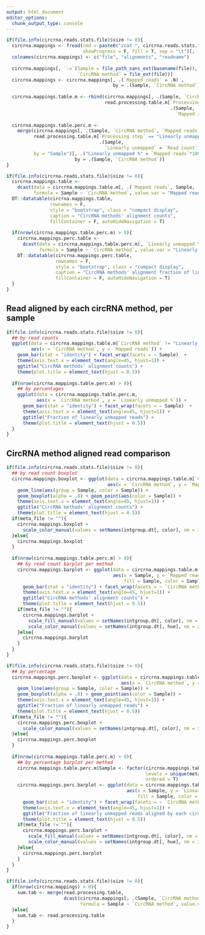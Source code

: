 ```yaml
---
output: html_document
editor_options: 
  chunk_output_type: console
---
```

```r
if(file.info(circrna.reads.stats.file)$size != 0){
  circrna.mappings <- fread(cmd = paste0("zcat ", circrna.reads.stats.file), 
                            showProgress = F, fill = T, sep = "\t")[, .(V1, V2, V3)]
  colnames(circrna.mappings) <- c("file", "alignments", "readname")
  
  circrna.mappings[, `:=`(Sample = file_path_sans_ext(basename(file)), 
                          `CircRNA method` = file_ext(file))]
  circrna.mappings <- circrna.mappings[, .(`Mapped reads` = .N) , 
                                       by = .(Sample, `CircRNA method`)][order(`CircRNA method`, Sample)]
  
  circrna.mappings.table.m <- rbind(circrna.mappings[, .(Sample, `CircRNA method`, `Mapped reads`)], 
                                    read.processing.table.m[`Processing step` == "Linearly unmapped", 
                                                            .(Sample, `CircRNA method` = `Processing step`, 
                                                              `Mapped reads` = `Read count`)], use.names = T, fill = T)
  
  circrna.mappings.table.perc.m <- 
    merge(circrna.mappings[, .(Sample, `CircRNA method`, `Mapped reads`)],
          read.processing.table.m[`Processing step` == "Linearly unmapped", 
                                  .(Sample, 
                                    `Linearly unmapped` = `Read count`)], 
          by = "Sample")[, .("Linearly unmapped %" = `Mapped reads`*100/`Linearly unmapped`), 
                         by = .(Sample, `CircRNA method`)]
}
```

```r
if(file.info(circrna.reads.stats.file)$size != 0){
  circrna.mappings.table <- 
    dcast(data = circrna.mappings.table.m[, .(`Mapped reads`, Sample, `CircRNA method`)], 
          formula = Sample ~ `CircRNA method`, value.var = "Mapped reads")
  DT::datatable(circrna.mappings.table, 
                rownames = F, 
                style = "bootstrap", class = "compact display", 
                caption = "CircRNA methods' alignment counts", 
                fillContainer = F, autoHideNavigation = T)
  
  if(nrow(circrna.mappings.table.perc.m) > 0){
    circrna.mappings.perc.table <- 
      dcast(data = circrna.mappings.table.perc.m[, `Linearly unmapped %` := round(`Linearly unmapped %`, 2)], 
            formula = Sample ~ `CircRNA method`, value.var = "Linearly unmapped %")
    DT::datatable(circrna.mappings.perc.table, 
                  rownames = F, 
                  style = "bootstrap", class = "compact display", 
                  caption = "CircRNA methods' alignment fraction of linearly unmapped reads", 
                  fillContainer = F, autoHideNavigation = T)
  }
}
```

## Read aligned by each circRNA method, per sample

```r
if(file.info(circrna.reads.stats.file)$size != 0){
  ## by read counts
  ggplot(data = circrna.mappings.table.m[`CircRNA method` != "Linearly unmapped"], 
         aes(x = `CircRNA method`, y = `Mapped reads`)) + 
    geom_bar(stat = "identity") + facet_wrap(facets = ~ Sample)  +
    theme(axis.text.x = element_text(angle=45, hjust=1)) + 
    ggtitle("CircRNA methods' alignment counts") + 
    theme(plot.title = element_text(hjust = 0.5))
  
  if(nrow(circrna.mappings.table.perc.m) > 0){
    ## by percentages
    ggplot(data = circrna.mappings.table.perc.m, 
           aes(x = `CircRNA method`, y = `Linearly unmapped %`)) + 
      geom_bar(stat = "identity") + facet_wrap(facets = ~ Sample)  +
      theme(axis.text.x = element_text(angle=45, hjust=1)) + 
      ggtitle("Fraction of linearly unmapped reads") + 
      theme(plot.title = element_text(hjust = 0.5))
  }
}
```

## CircRNA method aligned read comparison

```r
if(file.info(circrna.reads.stats.file)$size != 0){
  ## by read count boxplot
  circrna.mappings.boxplot <- ggplot(data = circrna.mappings.table.m[`CircRNA method` != "Linearly unmapped"], 
                                     aes(x = `CircRNA method`, y = `Mapped reads`)) + 
    geom_line(aes(group = Sample, color = Sample)) + 
    geom_boxplot(alpha = .8) + geom_point(aes(color = Sample)) +
    theme(axis.text.x = element_text(angle=45, hjust=1)) + 
    ggtitle("CircRNA methods' alignment counts") + 
    theme(plot.title = element_text(hjust = 0.5))
  if(meta_file != ""){
    circrna.mappings.boxplot + 
      scale_color_manual(values = setNames(intgroup.dt[, color], nm = intgroup.dt[, sample_id]))
  }else{
    circrna.mappings.boxplot
  }
  
  if(nrow(circrna.mappings.table.perc.m) > 0){
    ## by read count barplot per method
    circrna.mappings.barplot <- ggplot(data = circrna.mappings.table.m[`CircRNA method` != "Linearly unmapped"],
                                       aes(x = Sample, y = `Mapped reads`, 
                                           fill = Sample, color = Sample)) + 
      geom_bar(stat = "identity") + facet_wrap(facets = ~ `CircRNA method`, scales = "free_y") +
      theme(axis.text.x = element_text(angle=45, hjust=1)) + 
      ggtitle("CircRNA methods' alignment counts") + 
      theme(plot.title = element_text(hjust = 0.5))
    if(meta_file != ""){
      circrna.mappings.barplot + 
        scale_fill_manual(values = setNames(intgroup.dt[, color], nm = intgroup.dt[, sample_id])) + 
        scale_color_manual(values = setNames(intgroup.dt[, hue], nm = intgroup.dt[, sample_id]))
    }else{
      circrna.mappings.barplot
    }
  }
}
```

```r
if(file.info(circrna.reads.stats.file)$size != 0){
  ## by percentage
  circrna.mappings.perc.boxplot <- ggplot(data = circrna.mappings.table.perc.m,
                                          aes(x = `CircRNA method`, y = `Linearly unmapped %`)) + 
    geom_line(aes(group = Sample, color = Sample)) + 
    geom_boxplot(alpha = .8) + geom_point(aes(color = Sample)) +
    theme(axis.text.x = element_text(angle=45, hjust=1)) + 
    ggtitle("Fraction of linearly unmapped reads") + 
    theme(plot.title = element_text(hjust = 0.5))
  if(meta_file != ""){
    circrna.mappings.perc.boxplot + 
      scale_color_manual(values = setNames(intgroup.dt[, color], nm = intgroup.dt[, sample_id]))
  }else{
    circrna.mappings.perc.boxplot
  }
  
  if(nrow(circrna.mappings.table.perc.m) > 0){
    ## by percentage barplot per method
    circrna.mappings.table.perc.m$Sample <- factor(circrna.mappings.table.perc.m$Sample,
                                                   levels = unique(meta[order(condition, sample), sample]), 
                                                   ordered = T)
    circrna.mappings.perc.barplot <- ggplot(data = circrna.mappings.table.perc.m,
                                            aes(x = Sample, y = `Linearly unmapped %`, 
                                                fill = Sample, color = Sample)) + 
      geom_bar(stat = "identity") + facet_wrap(facets = ~ `CircRNA method`) +
      theme(axis.text.x = element_text(angle=45, hjust=1)) + 
      ggtitle("Fraction of linearly unmapped reads aligned by each circRNA method\nSamples compared by method") + 
      theme(plot.title = element_text(hjust = 0.5))
    if(meta_file != ""){
      circrna.mappings.perc.barplot + 
        scale_fill_manual(values = setNames(intgroup.dt[, color], nm = intgroup.dt[, sample_id])) +
        scale_color_manual(values = setNames(intgroup.dt[, hue], nm = intgroup.dt[, sample_id]))
    }else{
      circrna.mappings.perc.barplot
    }
  }
}
```

```r
if(file.info(circrna.reads.stats.file)$size != 0){
  if(nrow(circrna.mappings) > 0){
    sum.tab <- merge(read.processing.table, 
                     dcast(circrna.mappings[, .(Sample, `CircRNA method`, `Mapped reads`)], 
                           formula = Sample ~ `CircRNA method`, value.var = "Mapped reads"))
  }else{
    sum.tab <- read.processing.table 
  }
}
```
